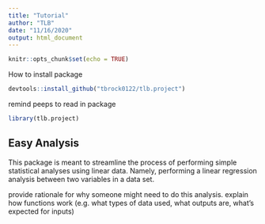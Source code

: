 ```yaml
---
title: "Tutorial"
author: "TLB"
date: "11/16/2020"
output: html_document
---
```


```r
knitr::opts_chunk$set(echo = TRUE)
```

How to install package

``` r
devtools::install_github("tbrock0122/tlb.project")
```

remind peeps to read in package

```r
library(tlb.project)
```

## Easy Analysis

This package is meant to streamline the process of performing simple statistical analyses using linear data. Namely, performing a linear regression analysis between two variables in a data set.

provide rationale for why someone might need to do this analysis. explain how functions work (e.g. what types of data used, what outputs are, what's expected for inputs)

